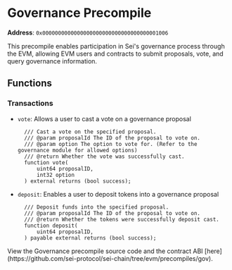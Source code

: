 
# Governance Precompile

**Address**: `0x0000000000000000000000000000000000001006`

This precompile enables participation in Sei's governance process through the EVM, allowing EVM users and contracts to submit proposals, vote, and query governance information.

## Functions

### Transactions
- `vote`: Allows a user to cast a vote on a governance proposal

  ```solidity
    /// Cast a vote on the specified proposal.
    /// @param proposalId The ID of the proposal to vote on.
    /// @param option The option to vote for. (Refer to the governance module for allowed options)
    /// @return Whether the vote was successfully cast.
    function vote(
        uint64 proposalID,
        int32 option
    ) external returns (bool success);
  ```

- `deposit`: Enables a user to deposit tokens into a governance proposal
  ```solidity
    /// Deposit funds into the specified proposal.
    /// @param proposalId The ID of the proposal to vote on.
    /// @return Whether the tokens were successfully deposit cast.
    function deposit(
        uint64 proposalID,
    ) payable external returns (bool success);
  ```

<Callout type="info">
  View the Governance precompile source code and the contract ABI
  [here](https://github.com/sei-protocol/sei-chain/tree/evm/precompiles/gov).
</Callout>
